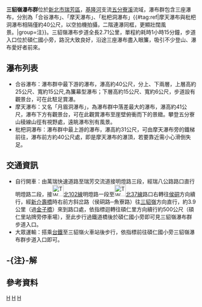 {{Infobox waterfall
| name = 合谷瀑布
| photo =
| photo_width = 275
| photo_caption =
| map =
| map_width =
| lat_d = |lat_m = |lat_s = |lat_NS =
| long_d = |long_m = |long_s = |long_EW =
| region =
| source =
| coords_ref = {{座標|25|3|41.15|N|121|48|40.35|E|}}
| location = [[台灣|台灣]][[新北市|新北市]][[瑞芳區|瑞芳區]]
| type =
| elevation = 
| height = 40公尺
| height_longest = 25公尺
| number_drops = 2
| width = 15公尺
| average_width = 
| watercourse = [[淡水河|淡水河]] - [[基隆河|基隆河]] - [[五分寮溪|五分寮溪]]
| average_flow =
| world_rank =
}}
{{Infobox waterfall
| name = 摩天瀑布
| photo =
| photo_width = 275
| photo_caption =
| map =
| map_width =
| lat_d = |lat_m = |lat_s = |lat_NS =
| long_d = |long_m = |long_s = |long_EW =
| region =
| source =
| coords_ref = {{座標|25|3|48.00|N|121|48|18.80|E|}}
| location = [[台灣|台灣]][[新北市|新北市]][[瑞芳區|瑞芳區]]
| type =
| elevation = 
| height = 41公尺
| height_longest = 41公尺
| number_drops = 1
| width = 7公尺
| average_width =
| watercourse =  [[淡水河|淡水河]] - [[基隆河|基隆河]] - [[五分寮溪|五分寮溪]]
| average_flow =
| world_rank =
}}
{{Infobox waterfall
| name = 枇杷洞瀑布
| photo =
| photo_width = 275
| photo_caption =
| map =
| map_width =
| lat_d = |lat_m = |lat_s = |lat_NS =
| long_d = |long_m = |long_s = |long_EW =
| region =
| source =
| coords_ref = {{座標|25|3|48.10|N|121|48|16.70|E|}}
| location = [[台灣|台灣]][[新北市|新北市]][[瑞芳區|瑞芳區]]
| type =
| elevation = 
| height = 31公尺
| height_longest = 31公尺
| number_drops = 1
| width = 5公尺
| average_width =
| watercourse =  [[淡水河|淡水河]] - [[基隆河|基隆河]] - [[五分寮溪|五分寮溪]]
| average_flow =
| world_rank =
}}

'''三貂嶺瀑布群'''位於[[新北市|新北市]][[瑞芳區|瑞芳區]]，[[基隆河|基隆河]]支流[[五分寮溪|五分寮溪]]流域，瀑布群包含三座瀑布，分別為「合谷瀑布」、「摩天瀑布」、「枇杷洞瀑布」{{#tag:ref|摩天瀑布與枇杷洞瀑布相隔僅約40公尺，以空拍機拍攝，二階連瀑同框，更顯壯闊風景。|group=注}}。三貂嶺瀑布步道全長2.71公里，單程約耗時1小時15分鐘，步道入口位於碩仁國小旁，路況大致良好，沿途三座瀑布盡入眼簾，吸引不少登山、瀑布愛好者前來{{r|彭懷玉}}。

==瀑布列表==
*合谷瀑布：瀑布群中最下游的瀑布，瀑高約40公尺，分上、下兩層，上層高約25公尺、寬約15公尺,為簾幕型瀑布{{r|彭懷玉}}；下層高約15公尺、寬約6公尺，步道設有觀景台，可在此駐足賞瀑。
*摩天瀑布：又名「月眉洞瀑布」，為瀑布群中落差最大的瀑布，瀑高約41公尺，瀑布下方有觀景台，可在此觀賞瀑布至崖壁俯衝而下的景緻。攀登五分寮山稜線山徑有視野處，遠眺瀑布別有風景。
*枇杷洞瀑布：瀑布群中最上游的瀑布，瀑高約31公尺，可由摩天瀑布旁的鐵梯前往，瀑布前方約40公尺處，即是摩天瀑布的瀑頂，若要靠近需小心滑倒失足。
 
== 交通資訊 ==
*自行開車：由{{Jct|country=TWN|PH|62}}萬瑞快速道路至瑞芳交流道接明燈路三段，經{{Jct|country=TWN|PH|2d}}瑞八公路路口直行明燈路二段，接[[File:TW_THWtp102.png|30px]][[北102線|北102線]]明燈路一段至[[File:TW_THWtp37.png|30px]][[北37線|北37線]]路口右轉往[[侯硐|侯硐]]方向續行，經[[新介壽橋|新介壽橋]]時右前方斜岔路（侯硐路─魚寮路）往[[三貂嶺|三貂嶺]]方向直行，約3.9公里（過[[金子橋|金子橋]]）來到路口處，依指標迴轉往碩仁里方向續行約500公尺（碩仁里站牌旁停車場），至此步行過鐵道橋後於碩仁國小旁即可見三貂嶺瀑布群步道入口。
*大眾運輸：搭乘[[台鐵|台鐵]]至三貂嶺火車站後步行，依指標前往碩仁國小旁三貂嶺瀑布群步道入口即可。
 
== -{注}-解 ==
{{reflist|group=注}}
 
==參考資料==
{{reflist|2|refs=

<ref name="彭懷玉">{{cite news |url=https://travel.ettoday.net/article/1743571.htm |title=13層樓高「摩天瀑布」隱身三貂嶺！躲進天然冷氣房找3瀑布..還有奇幻壺穴 |author=彭懷玉 |publisher=ETtoday |accessdate=2020-12-11 |language=zh-tw |date=2020-06-22 |archive-date=2020-09-23 |archive-url=https://web.archive.org/web/20200923083456/https://travel.ettoday.net/article/1743571.htm |dead-url=no }}</ref>

}} 
{{台灣瀑布}}
 
[[Category:台灣瀑布|H]]
[[Category:瑞芳區|H]]
[[Category:新北市地理|H]]